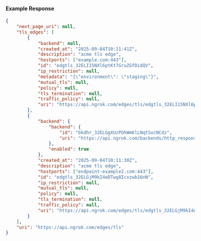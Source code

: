 #### Example Response

```json
{
	"next_page_uri": null,
	"tls_edges": [
		{
			"backend": null,
			"created_at": "2025-09-04T10:11:41Z",
			"description": "acme tls edge",
			"hostports": ["example.com:443"],
			"id": "edgtls_32ELI15NXl6ptKt7GruZGfDidQV",
			"ip_restriction": null,
			"metadata": "{\"environment\": \"staging\"}",
			"mutual_tls": null,
			"policy": null,
			"tls_termination": null,
			"traffic_policy": null,
			"uri": "https://api.ngrok.com/edges/tls/edgtls_32ELI15NXl6ptKt7GruZGfDidQV"
		},
		{
			"backend": {
				"backend": {
					"id": "bkdhr_32ELGgXUzPOhWmKlLNqtSxcNCdz",
					"uri": "https://api.ngrok.com/backends/http_response/bkdhr_32ELGgXUzPOhWmKlLNqtSxcNCdz"
				},
				"enabled": true
			},
			"created_at": "2025-09-04T10:11:30Z",
			"description": "acme tls edge",
			"hostports": ["endpoint-example2.com:443"],
			"id": "edgtls_32ELGjM9kI4eDTwg8Icxzwb16nN",
			"ip_restriction": null,
			"mutual_tls": null,
			"policy": null,
			"tls_termination": null,
			"traffic_policy": null,
			"uri": "https://api.ngrok.com/edges/tls/edgtls_32ELGjM9kI4eDTwg8Icxzwb16nN"
		}
	],
	"uri": "https://api.ngrok.com/edges/tls"
}
```
